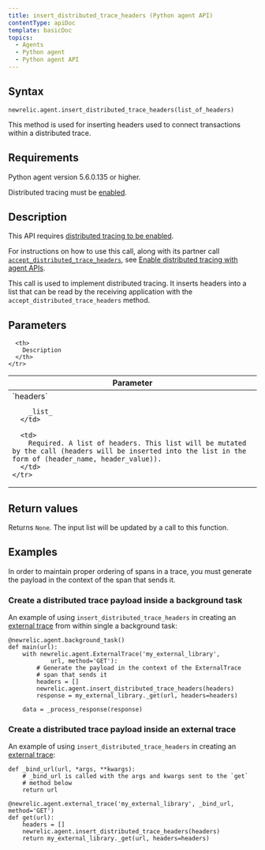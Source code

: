 ```yaml
---
title: insert_distributed_trace_headers (Python agent API)
contentType: apiDoc
template: basicDoc
topics:
  - Agents
  - Python agent
  - Python agent API
---
```


## Syntax

```
newrelic.agent.insert_distributed_trace_headers(list_of_headers)
```

This method is used for inserting headers used to connect transactions within a distributed trace.

## Requirements

Python agent version 5.6.0.135 or higher.

Distributed tracing must be [enabled](https://docs.newrelic.com/docs/enable-distributed-tracing#python).

## Description

This API requires [distributed tracing to be enabled](https://docs.newrelic.com/docs/enable-distributed-tracing).

For instructions on how to use this call, along with its partner call [`accept_distributed_trace_headers`](/docs/agents/python-agent/python-agent-api/acceptdistributedtraceheaders-python-agent-api), see [Enable distributed tracing with agent APIs](https://docs.newrelic.com/docs/enable-distributed-tracing#agent-apis).

This call is used to implement distributed tracing. It inserts headers into a list that can be read by the receiving application with the `accept_distributed_trace_headers` method.

## Parameters

<Table>
  <thead>
    <tr>
      <th width="25%">
        Parameter
      </th>

      <th>
        Description
      </th>
    </tr>
  </thead>

  <tbody>
    <tr>
      <td>
        `headers`

        _list_
      </td>

      <td>
        Required. A list of headers. This list will be mutated by the call (headers will be inserted into the list in the form of (header_name, header_value)).
      </td>
    </tr>
  </tbody>
</Table>

## Return values

Returns `None`. The input list will be updated by a call to this function.

## Examples

<Callout variant="important">
  In order to maintain proper ordering of spans in a trace, you must generate the payload in the context of the span that sends it.
</Callout>

### Create a distributed trace payload inside a background task

An example of using `insert_distributed_trace_headers` in creating an [external trace](/docs/agents/python-agent/python-agent-api/external-trace) from within single a background task:

```
@newrelic.agent.background_task()
def main(url):
    with newrelic.agent.ExternalTrace('my_external_library',
            url, method='GET'):
        # Generate the payload in the context of the ExternalTrace
        # span that sends it
        headers = []
        newrelic.agent.insert_distributed_trace_headers(headers)
        response = my_external_library._get(url, headers=headers)

    data = _process_response(response)
```

### Create a distributed trace payload inside an external trace

An example of using `insert_distributed_trace_headers` in creating an [external trace](/docs/agents/python-agent/python-agent-api/external-trace):

```
def _bind_url(url, *args, **kwargs):
    # _bind_url is called with the args and kwargs sent to the `get`
    # method below
    return url

@newrelic.agent.external_trace('my_external_library', _bind_url, method='GET')
def get(url):
    headers = []
    newrelic.agent.insert_distributed_trace_headers(headers)
    return my_external_library._get(url, headers=headers)
```
